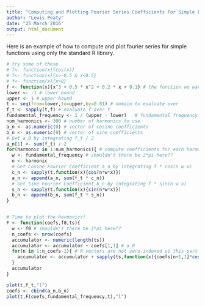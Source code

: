```yaml
---
title: "Computing and Plotting Fourier Series Coefficients For Simple Functions Using R"
author: "Lewis Peaty"
date: "25 March 2016"
output: html_document
---
```


Here is an example of how to compute and plot fourier series for simple functions using only the standard R library.

```r

# try some of these
# f<- function(x){cos(x)}
# f<- function(x){x>-0.5 & x<0.5}
# f<- function(x){x>0}
f <- function(x){x^3 + 0.5 * x^2 + 0.2 * x + 0.1} # the function we want to find fourier series of
lower <- -1 # lower bound
upper <- 1 # upper bound
t <- seq(from=lower,to=upper,by=0.01) # domain to evaluate over
f_t <- sapply(t,f) # evaluate f over t
fundamental_frequency <- 1 / (upper - lower)   # fundamental frequency of f
num_harmonics <- 300 # number of harmonics to use
a_n <- as.numeric(0) # vector of cosine coefficients
b_n <- as.numeric(0) # vector of sine coefficients
# Get a_0 by integrating f_t / 2
a_n[1] <- sum(f_t) / 2
for(harmonic in 1:num_harmonics){ # compute coefficients for each harmonic in turn
  w <- fundamental_frequency # shouldn't there be 2*pi here??
  n <- harmonic
  # Get Cosine Fourier Coefficient a_n by integrating f * cos(n w x)
  c_n <- sapply(t,function(x){cos(n*w*x)})
  a_n <- append(a_n, sum(f_t * c_n))
  # Get Sine Fourier Coefficient b_n by integrating f * sin(n w x)
  s_n <- sapply(t,function(x){sin(n*w*x)})
  b_n <- append(b_n, sum(f_t * s_n))
}


# Time to plot the harmonics!
F <- function(coefs,f0,ts){
  w <- f0 # shouldn't there be 2*pi here??
  n_coefs <- nrow(coefs)
  accumulator <- numeric(length(ts))
  accumulator <- accumulator + coefs[1,1] # a_0
  for(n in 1:n_coefs-1){ # R vectors are not zero-indexed so this part looks a bit funny
    accumulator <- accumulator + sapply(ts,function(x){coefs[n+1,1]*cos(n*w*x)+coefs[n+1,2]*sin(n*w*x)})
  }
  accumulator
}

plot(t,f_t,"l")
coefs <- cbind(a_n,b_n)
plot(t,F(coefs,fundamental_frequency,t),"l")

```

